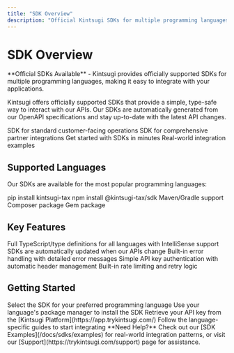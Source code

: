 ```yaml
---
title: "SDK Overview"
description: "Official Kintsugi SDKs for multiple programming languages"
---
```


# SDK Overview

<Note>
**Official SDKs Available** - Kintsugi provides officially supported SDKs for multiple programming languages, making it easy to integrate with your applications.
</Note>

Kintsugi offers officially supported SDKs that provide a simple, type-safe way to interact with our APIs. Our SDKs are automatically generated from our OpenAPI specifications and stay up-to-date with the latest API changes.

<CardGroup cols={2}>
  <Card title="Customer API SDK" icon="users" href="/docs/sdks/customer-api">
    SDK for standard customer-facing operations
  </Card>
  <Card title="Partners API SDK" icon="handshake" href="/docs/sdks/partners-api">
    SDK for comprehensive partner integrations
  </Card>
  <Card title="Quick Start" icon="rocket" href="/docs/sdks/quick-start">
    Get started with SDKs in minutes
  </Card>
  <Card title="Examples" icon="code" href="/docs/sdks/examples">
    Real-world integration examples
  </Card>
</CardGroup>

## Supported Languages

Our SDKs are available for the most popular programming languages:

<CardGroup cols={3}>
  <Card title="Python" icon="python" href="https://github.com/kintsugi-tax/kintsugi-tax-python-sdk">
    pip install kintsugi-tax
  </Card>
  <Card title="TypeScript" icon="typescript" href="https://github.com/kintsugi-tax/kintsugi-tax-typescript-sdk">
    npm install @kintsugi-tax/sdk
  </Card>
  <Card title="Java" icon="java" href="https://github.com/kintsugi-tax/kintsugi-tax-java-sdk">
    Maven/Gradle support
  </Card>
  <Card title="PHP" icon="php" href="https://github.com/kintsugi-tax/kintsugi-tax-php-sdk">
    Composer package
  </Card>
  <Card title="Ruby" icon="ruby" href="https://github.com/kintsugi-tax/kintsugi-tax-ruby-sdk">
    Gem package
  </Card>
</CardGroup>

## Key Features

<AccordionGroup>
  <Accordion title="Type Safety">
    Full TypeScript/type definitions for all languages with IntelliSense support
  </Accordion>
  
  <Accordion title="Automatic Updates">
    SDKs are automatically updated when our APIs change
  </Accordion>
  
  <Accordion title="Error Handling">
    Built-in error handling with detailed error messages
  </Accordion>
  
  <Accordion title="Authentication">
    Simple API key authentication with automatic header management
  </Accordion>
  
  <Accordion title="Rate Limiting">
    Built-in rate limiting and retry logic
  </Accordion>
</AccordionGroup>

## Getting Started

<Steps>
  <Step title="Choose Your Language">
    Select the SDK for your preferred programming language
  </Step>
  
  <Step title="Install the SDK">
    Use your language's package manager to install the SDK
  </Step>
  
  <Step title="Get Your API Key">
    Retrieve your API key from the [Kintsugi Platform](https://app.trykintsugi.com/)
  </Step>
  
  <Step title="Start Building">
    Follow the language-specific guides to start integrating
  </Step>
</Steps>

<Tip>
**Need Help?** Check out our [SDK Examples](/docs/sdks/examples) for real-world integration patterns, or visit our [Support](https://trykintsugi.com/support) page for assistance.
</Tip>
